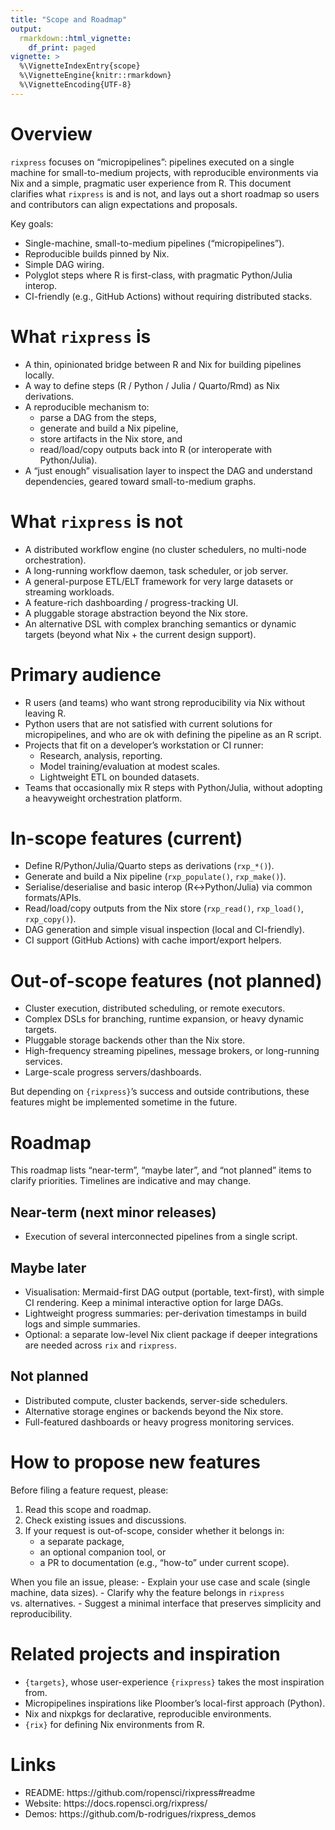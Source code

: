 ```yaml
---
title: "Scope and Roadmap"
output:
  rmarkdown::html_vignette:
    df_print: paged
vignette: >
  %\VignetteIndexEntry{scope}
  %\VignetteEngine{knitr::rmarkdown}
  %\VignetteEncoding{UTF-8}
---
```


# Overview

`rixpress` focuses on “micropipelines”: pipelines executed on a single machine
for small-to-medium projects, with reproducible environments via Nix and a
simple, pragmatic user experience from R. This document clarifies what
`rixpress` is and is not, and lays out a short roadmap so users and contributors
can align expectations and proposals.

Key goals:

- Single-machine, small-to-medium pipelines (“micropipelines”).
- Reproducible builds pinned by Nix.
- Simple DAG wiring.
- Polyglot steps where R is first-class, with pragmatic Python/Julia interop.
- CI-friendly (e.g., GitHub Actions) without requiring distributed stacks.

# What `rixpress` is

- A thin, opinionated bridge between R and Nix for building pipelines locally.
- A way to define steps (R / Python / Julia / Quarto/Rmd) as Nix derivations.
- A reproducible mechanism to:
  - parse a DAG from the steps,
  - generate and build a Nix pipeline,
  - store artifacts in the Nix store, and
  - read/load/copy outputs back into R (or interoperate with Python/Julia).

- A “just enough” visualisation layer to inspect the DAG and understand
  dependencies, geared toward small-to-medium graphs.

# What `rixpress` is not

- A distributed workflow engine (no cluster schedulers, no multi-node
  orchestration).
- A long-running workflow daemon, task scheduler, or job server.
- A general-purpose ETL/ELT framework for very large datasets or streaming
  workloads.
- A feature-rich dashboarding / progress-tracking UI.
- A pluggable storage abstraction beyond the Nix store.
- An alternative DSL with complex branching semantics or dynamic targets (beyond
  what Nix + the current design support).

# Primary audience

- R users (and teams) who want strong reproducibility via Nix without leaving R.
- Python users that are not satisfied with current solutions for micropipelines,
  and who are ok with defining the pipeline as an R script.
- Projects that fit on a developer’s workstation or CI runner:
  - Research, analysis, reporting.
  - Model training/evaluation at modest scales.
  - Lightweight ETL on bounded datasets.
- Teams that occasionally mix R steps with Python/Julia, without adopting a
  heavyweight orchestration platform.

# In-scope features (current)

- Define R/Python/Julia/Quarto steps as derivations (`rxp_*()`).
- Generate and build a Nix pipeline (`rxp_populate()`, `rxp_make()`).
- Serialise/deserialise and basic interop (R↔Python/Julia) via common
  formats/APIs.
- Read/load/copy outputs from the Nix store (`rxp_read()`, `rxp_load()`,
  `rxp_copy()`).
- DAG generation and simple visual inspection (local and CI-friendly).
- CI support (GitHub Actions) with cache import/export helpers.

# Out-of-scope features (not planned)

- Cluster execution, distributed scheduling, or remote executors.
- Complex DSLs for branching, runtime expansion, or heavy dynamic targets.
- Pluggable storage backends other than the Nix store.
- High-frequency streaming pipelines, message brokers, or long-running services.
- Large-scale progress servers/dashboards.

But depending on `{rixpress}`'s success and outside contributions, these
features might be implemented sometime in the future.

# Roadmap

This roadmap lists “near-term”, “maybe later”, and “not planned” items to
clarify priorities. Timelines are indicative and may change.

## Near-term (next minor releases)

- Execution of several interconnected pipelines from a single script.

## Maybe later

- Visualisation: Mermaid-first DAG output (portable, text-first), with simple CI
  rendering. Keep a minimal interactive option for large DAGs.
- Lightweight progress summaries: per-derivation timestamps in build logs and
  simple summaries.
- Optional: a separate low-level Nix client package if deeper integrations are
  needed across `rix` and `rixpress`.

## Not planned

- Distributed compute, cluster backends, server-side schedulers.
- Alternative storage engines or backends beyond the Nix store.
- Full-featured dashboards or heavy progress monitoring services.

# How to propose new features

Before filing a feature request, please:

1. Read this scope and roadmap.
2. Check existing issues and discussions.
3. If your request is out-of-scope, consider whether it belongs in:
   - a separate package,
   - an optional companion tool, or
   - a PR to documentation (e.g., “how-to” under current scope).

When you file an issue, please:
- Explain your use case and scale (single machine, data sizes).
- Clarify why the feature belongs in `rixpress` vs. alternatives.
- Suggest a minimal interface that preserves simplicity and reproducibility.

# Related projects and inspiration

- `{targets}`, whose user-experience `{rixpress}` takes the most inspiration from.
- Micropipelines inspirations like Ploomber’s local-first approach (Python).
- Nix and nixpkgs for declarative, reproducible environments.
- `{rix}` for defining Nix environments from R.

# Links

- README: https://github.com/ropensci/rixpress#readme
- Website: https://docs.ropensci.org/rixpress/
- Demos: https://github.com/b-rodrigues/rixpress_demos
